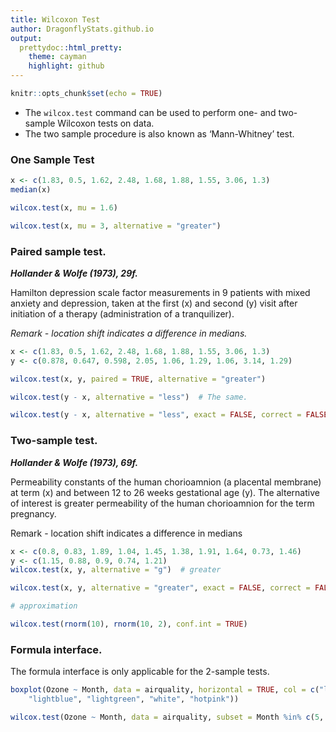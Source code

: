 ```yaml
---
title: Wilcoxon Test
author: DragonflyStats.github.io
output:
  prettydoc::html_pretty:
    theme: cayman
    highlight: github
---
```


```r
knitr::opts_chunk$set(echo = TRUE)
```


- The `wilcox.test` command  can be used to perform one- and two-sample Wilcoxon tests on data.
- The two sample procedure is also known as 'Mann-Whitney' test. 

### One Sample Test


```r
x <- c(1.83, 0.5, 1.62, 2.48, 1.68, 1.88, 1.55, 3.06, 1.3)
median(x)
```


```r
wilcox.test(x, mu = 1.6)
```



```r
wilcox.test(x, mu = 3, alternative = "greater")
```



### Paired sample test.
***Hollander & Wolfe (1973), 29f.***

Hamilton depression scale factor measurements in 9 patients with mixed anxiety and depression, taken at the first (x) and second (y) visit after initiation of a therapy (administration of a tranquilizer).

*Remark - location shift indicates a difference in medians.*


```r

x <- c(1.83, 0.5, 1.62, 2.48, 1.68, 1.88, 1.55, 3.06, 1.3)
y <- c(0.878, 0.647, 0.598, 2.05, 1.06, 1.29, 1.06, 3.14, 1.29)

wilcox.test(x, y, paired = TRUE, alternative = "greater")
```


```r
wilcox.test(y - x, alternative = "less")  # The same.
```



```r

wilcox.test(y - x, alternative = "less", exact = FALSE, correct = FALSE)  # H&W large sample
```



### Two-sample test.
***Hollander & Wolfe (1973), 69f.***

Permeability constants of the human chorioamnion (a placental membrane) at term (x) and between 12 to 26 weeks gestational age (y).  The alternative of interest is greater permeability of the human chorioamnion for the term pregnancy.

Remark - location shift indicates a difference in medians


```r
x <- c(0.8, 0.83, 1.89, 1.04, 1.45, 1.38, 1.91, 1.64, 0.73, 1.46)
y <- c(1.15, 0.88, 0.9, 0.74, 1.21)
wilcox.test(x, y, alternative = "g")  # greater
```


```r
wilcox.test(x, y, alternative = "greater", exact = FALSE, correct = FALSE)  # H&W large sample
```


```r
# approximation

wilcox.test(rnorm(10), rnorm(10, 2), conf.int = TRUE)
```


### Formula interface.
The formula interface is only applicable for the 2-sample tests. 

```r

boxplot(Ozone ~ Month, data = airquality, horizontal = TRUE, col = c("lightpink", 
    "lightblue", "lightgreen", "white", "hotpink"))
```

```r

wilcox.test(Ozone ~ Month, data = airquality, subset = Month %in% c(5, 8))
```



